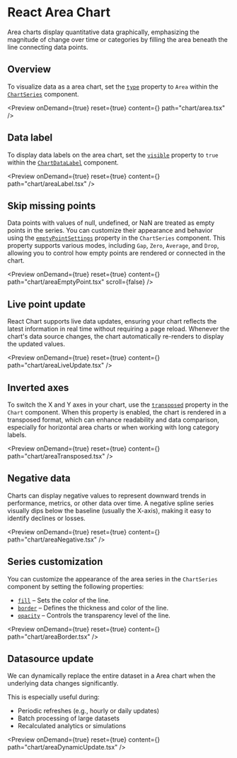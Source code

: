 
<Meta title="React Area Chart & Graph | Syncfusion"
  description="Area charts plot values over time like line charts, shading the area below to highlight magnitude."
/>

# React Area Chart

Area charts display quantitative data graphically, emphasizing the magnitude of change over time or categories by filling the area beneath the line connecting data points.

## Overview

To visualize data as a area chart, set the [`type`](https://react-api.syncfusion.com/chart/chartseriesprops#type) property to `Area` within the [`ChartSeries`](https://react-api.syncfusion.com/chart/chartseriesprops) component.

<Preview onDemand={true} reset={true} content={<AreaChart />} path="chart/area.tsx" />

## Data label

To display data labels on the area chart, set the [`visible`](https://react-api.syncfusion.com/chart/chartdatalabelprops#visible) property to `true` within the [`ChartDataLabel`](https://react-api.syncfusion.com/chart/chartdatalabelprops) component.

<Preview onDemand={true} reset={true} content={<AreaLabel />} path="chart/areaLabel.tsx" />

## Skip missing points

Data points with values of null, undefined, or NaN are treated as empty points in the series. You can customize their appearance and behavior using the [`emptyPointSettings`](https://react-api.syncfusion.com/chart/chartseriesprops#emptypointsettings) property in the `ChartSeries` component. This property supports various modes, including `Gap`, `Zero`, `Average`, and `Drop`, allowing you to control how empty points are rendered or connected in the chart.

<Preview onDemand={true} reset={true} content={<AreaEmptyPoint />} path="chart/areaEmptyPoint.tsx" scroll={false} />

## Live point update

React Chart supports live data updates, ensuring your chart reflects the latest information in real time without requiring a page reload.
Whenever the chart's data source changes, the chart automatically re-renders to display the updated values.

<Preview onDemand={true} reset={true} content={<AreaLiveUpdate />} path="chart/areaLiveUpdate.tsx" />

## Inverted axes

To switch the X and Y axes in your chart, use the [`transposed`](https://react-api.syncfusion.com/chart/overview#transposed)  property in the `Chart` component. When this property is enabled, the chart is rendered in a transposed format, which can enhance readability and data comparison, especially for horizontal area charts or when working with long category labels.

<Preview onDemand={true} reset={true} content={<AreaTransposed />} path="chart/areaTransposed.tsx" />

## Negative data

Charts can display negative values to represent downward trends in performance, metrics, or other data over time.
A negative spline series visually dips below the baseline (usually the X-axis), making it easy to identify declines or losses.

<Preview onDemand={true} reset={true} content={<AreaNegative />} path="chart/areaNegative.tsx" />

## Series customization

You can customize the appearance of the area series in the `ChartSeries` component by setting the following properties:
- [`fill`](https://react-api.syncfusion.com/chart/chartseriesprops#fill) – Sets the color of the line.
- [`border`](https://react-api.syncfusion.com/chart/chartseriesprops#border) – Defines the thickness and color of the line.
- [`opacity`](https://react-api.syncfusion.com/chart/chartseriesprops#opacity) – Controls the transparency level of the line.

<Preview onDemand={true} reset={true} content={<AreaBorder />} path="chart/areaBorder.tsx" />

## Datasource update

We can dynamically replace the entire dataset in a Area chart when the underlying data changes significantly.

This is especially useful during:
- Periodic refreshes (e.g., hourly or daily updates)
- Batch processing of large datasets
- Recalculated analytics or simulations

<Preview onDemand={true} reset={true} content={<AreaDynamicUpdate />} path="chart/areaDynamicUpdate.tsx" />